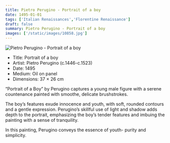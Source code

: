 ```yaml
---
title: Pietro Perugino - Portrait of a boy
date: 1495-01-01
tags: ['Italian Renaissances','Florentine Renaissance']
draft: false
summary: Pietro Perugino - Portrait of a boy
images: ['/static/images/10858.jpg']
---
```


![Pietro Perugino - Portrait of a boy](/static/images/10858.jpg)

* Title: Portrait of a boy
* Artist: Pietro Perugino (c.1446-c.1523)
* Date: 1495
* Medium: Oil on panel
* Dimensions: 37 × 26 cm

“Portrait of a Boy” by Perugino captures a young male figure with a serene countenance painted with smoothe, delicate brushstrokes. 

The boy’s features exude innocence and youth, with soft, rounded contours and a gentle expression. Perugino’s skillful use of light and shadow adds depth to the portrait, emphasizing the boy’s tender features and imbuing the painting with a sense of tranquility. 

In this painting, Perugino conveys the essence of youth- purity and simplicity.
